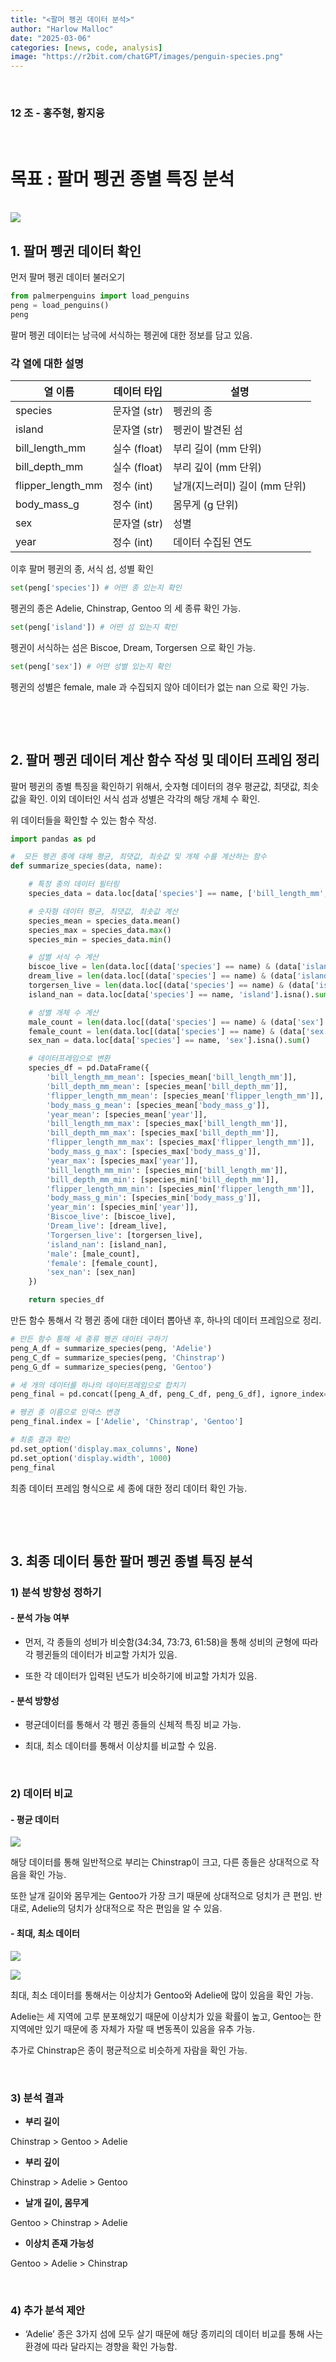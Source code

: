 ```yaml
---
title: "<팔머 펭귄 데이터 분석>"
author: "Harlow Malloc"
date: "2025-03-06"
categories: [news, code, analysis]
image: "https://r2bit.com/chatGPT/images/penguin-species.png"
---
```



<br>

### 12 조 - 홍주형, 황지융

<br>

# 목표 : 팔머 펭귄 종별 특징 분석

<br> ![](https://r2bit.com/chatGPT/images/penguin-species.png) <br>

## 1. 팔머 펭귄 데이터 확인

먼저 팔머 펭귄 데이터 불러오기

```python
from palmerpenguins import load_penguins
peng = load_penguins()
peng
```

팔머 펭귄 데이터는 남극에 서식하는 펭귄에 대한 정보를 담고 있음.

### 각 열에 대한 설명

| 열 이름           | 데이터 타입  | 설명                          |
|-------------------|--------------|-------------------------------|
| species           | 문자열 (str) | 펭귄의 종                     |
| island            | 문자열 (str) | 펭귄이 발견된 섬              |
| bill_length_mm    | 실수 (float) | 부리 길이 (mm 단위)           |
| bill_depth_mm     | 실수 (float) | 부리 깊이 (mm 단위)           |
| flipper_length_mm | 정수 (int)   | 날개(지느러미) 길이 (mm 단위) |
| body_mass_g       | 정수 (int)   | 몸무게 (g 단위)               |
| sex               | 문자열 (str) | 성별                          |
| year              | 정수 (int)   | 데이터 수집된 연도            |

이후 팔머 펭귄의 종, 서식 섬, 성별 확인

```python
set(peng['species']) # 어떤 종 있는지 확인
```

펭귄의 종은 Adelie, Chinstrap, Gentoo 의 세 종류 확인 가능.

```python
set(peng['island']) # 어떤 섬 있는지 확인
```

펭귄이 서식하는 섬은 Biscoe, Dream, Torgersen 으로 확인 가능.

```python
set(peng['sex']) # 어떤 성별 있는지 확인
```

펭귄의 성별은 female, male 과 수집되지 않아 데이터가 없는 nan 으로 확인 가능.

<br>

<br>

## 2. 팔머 펭귄 데이터 계산 함수 작성 및 데이터 프레임 정리

팔머 펭귄의 종별 특징을 확인하기 위해서, 숫자형 데이터의 경우 평균값, 최댓값, 최솟값을 확인. 이외 데이터인 서식 섬과 성별은 각각의 해당 개체 수 확인.

위 데이터들을 확인할 수 있는 함수 작성.

```python
import pandas as pd

#  모든 펭귄 종에 대해 평균, 최댓값, 최솟값 및 개체 수를 계산하는 함수
def summarize_species(data, name):

    # 특정 종의 데이터 필터링
    species_data = data.loc[data['species'] == name, ['bill_length_mm', 'bill_depth_mm', 'flipper_length_mm', 'body_mass_g', 'year']]

    # 숫자형 데이터 평균, 최댓값, 최솟값 계산
    species_mean = species_data.mean()
    species_max = species_data.max()
    species_min = species_data.min()

    # 섬별 서식 수 계산
    biscoe_live = len(data.loc[(data['species'] == name) & (data['island'] == 'Biscoe')])
    dream_live = len(data.loc[(data['species'] == name) & (data['island'] == 'Dream')])
    torgersen_live = len(data.loc[(data['species'] == name) & (data['island'] == 'Torgersen')])
    island_nan = data.loc[data['species'] == name, 'island'].isna().sum()

    # 성별 개체 수 계산
    male_count = len(data.loc[(data['species'] == name) & (data['sex'] == 'male')])
    female_count = len(data.loc[(data['species'] == name) & (data['sex'] == 'female')])
    sex_nan = data.loc[data['species'] == name, 'sex'].isna().sum()

    # 데이터프레임으로 변환
    species_df = pd.DataFrame({
        'bill_length_mm_mean': [species_mean['bill_length_mm']],
        'bill_depth_mm_mean': [species_mean['bill_depth_mm']],
        'flipper_length_mm_mean': [species_mean['flipper_length_mm']],
        'body_mass_g_mean': [species_mean['body_mass_g']],
        'year_mean': [species_mean['year']],
        'bill_length_mm_max': [species_max['bill_length_mm']],
        'bill_depth_mm_max': [species_max['bill_depth_mm']],
        'flipper_length_mm_max': [species_max['flipper_length_mm']],
        'body_mass_g_max': [species_max['body_mass_g']],
        'year_max': [species_max['year']],
        'bill_length_mm_min': [species_min['bill_length_mm']],
        'bill_depth_mm_min': [species_min['bill_depth_mm']],
        'flipper_length_mm_min': [species_min['flipper_length_mm']],
        'body_mass_g_min': [species_min['body_mass_g']],
        'year_min': [species_min['year']],
        'Biscoe_live': [biscoe_live],
        'Dream_live': [dream_live],
        'Torgersen_live': [torgersen_live],
        'island_nan': [island_nan],
        'male': [male_count],
        'female': [female_count],
        'sex_nan': [sex_nan]
    })

    return species_df
```

만든 함수 통해서 각 펭귄 종에 대한 데이터 뽑아낸 후, 하나의 데이터 프레임으로 정리.

```python
# 만든 함수 통해 세 종류 펭귄 데이터 구하기
peng_A_df = summarize_species(peng, 'Adelie')
peng_C_df = summarize_species(peng, 'Chinstrap')
peng_G_df = summarize_species(peng, 'Gentoo')

# 세 개의 데이터를 하나의 데이터프레임으로 합치기
peng_final = pd.concat([peng_A_df, peng_C_df, peng_G_df], ignore_index=True)

# 펭귄 종 이름으로 인덱스 변경
peng_final.index = ['Adelie', 'Chinstrap', 'Gentoo']

# 최종 결과 확인
pd.set_option('display.max_columns', None)
pd.set_option('display.width', 1000)
peng_final

```

최종 데이터 프레임 형식으로 세 종에 대한 정리 데이터 확인 가능.

<br>

<br>

## 3. 최종 데이터 통한 팔머 펭귄 종별 특징 분석

### 1) 분석 방향성 정하기

#### - 분석 가능 여부

-   먼저, 각 종들의 성비가 비슷함(34:34, 73:73, 61:58)을 통해 성비의 균형에 따라 각 펭귄들의 데이터가 비교할 가치가 있음.

-   또한 각 데이터가 입력된 년도가 비슷하기에 비교할 가치가 있음.

#### - 분석 방향성

-   평균데이터를 통해서 각 펭귄 종들의 신체적 특징 비교 가능.

-   최대, 최소 데이터를 통해서 이상치를 비교할 수 있음.

<br>

### 2) 데이터 비교

#### - 평균 데이터

![](mean1.PNG)

해당 데이터를 통해 일반적으로 부리는 Chinstrap이 크고, 다른 종들은 상대적으로 작음을 확인 가능.

또한 날개 길이와 몸무게는 Gentoo가 가장 크기 때문에 상대적으로 덩치가 큰 편임.
반대로, Adelie의 덩치가 상대적으로 작은 편임을 알 수 있음.

#### - 최대, 최소 데이터

![](max1.PNG)

![](min1.PNG)

최대, 최소 데이터를 통해서는 이상치가 Gentoo와 Adelie에 많이 있음을 확인 가능.

Adelie는 세 지역에 고루 분포해있기 때문에 이상치가 있을 확률이 높고, Gentoo는 한 지역에만 있기 때문에 종 자체가 자랄 때 변동폭이 있음을 유추 가능.

추가로 Chinstrap은 종이 평균적으로 비슷하게 자람을 확인 가능.

<br>

### 3) 분석 결과

-   **부리 길이**

Chinstrap \> Gentoo \> Adelie

-   **부리 깊이**

Chinstrap \> Adelie \> Gentoo

-   **날개 길이, 몸무게**

Gentoo \> Chinstrap \> Adelie

-   **이상치 존재 가능성**

Gentoo \> Adelie \> Chinstrap

<br>

### 4) 추가 분석 제안

-   'Adelie' 종은 3가지 섬에 모두 살기 때문에 해당 종끼리의 데이터 비교를 통해 사는 환경에 따라 달라지는 경향을 확인 가능함.


